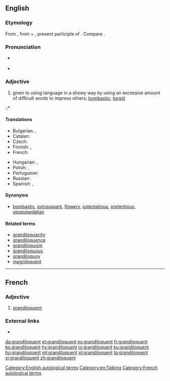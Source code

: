 ==English==
{{was wotd|2007|November|7}}

===Etymology===
From {{etyl|la|en}} {{m|la|grandiloquus}}, from {{m|la|grandis||great, full}} + {{m|la|loquēns}}, present participle of {{m|la|loquor||I speak}}. Compare {{m|en|eloquent}}.

===Pronunciation===
* {{a|RP|US}} {{IPA|/ɡɹænˈdɪl.ə.kwənt/|lang=en}}
* {{audio|en-us-grandiloquent.ogg|Audio (US)|lang=en}}

===Adjective===
{{en-adj}}

# {{context|of a person, their language or writing|lang=en}} given to using language in a showy way by using an excessive amount of difficult words to impress others; [[bombastic]]; [[turgid]]

::* {{quote-book|year=1898|year_published=1911|author=[[s:Author:William Graham Sumner|William Graham Sumner]]|title=[[s:War and Other Essays|War and Other Essays]]|chapter=[[s:The Conquest of the United States by Spain|The Conquest of the United States by Spain]]|publisher=Yale|page=[[s:Page:War and Other Essays.djvu/360|324]]|passage=The American people believe that they have a free country, and we are treated to '''grandiloquent''' speeches about our flag and our reputation for freedom and enlightenment.}}

====Translations====
{{trans-top|overly wordy or elaborate}}
* Bulgarian: {{t+|bg|надут|sc=Cyrl}}, {{t+|bg|високопарен|sc=Cyrl}}
* Catalan: {{t|ca|grandiloqüent|n}}
* Czech: {{t|cs|velkohubý|m}}
* Finnish: {{t|fi|mahtipontinen}}, {{t|fi|suurieleinen}}
* French: {{t+|fr|grandiloquent}}
{{trans-mid}}
* Hungarian: {{t|hu|szónokias}}, {{t+|hu|dagályos}}
* Polish: {{t+|pl|górnolotny|m}}, {{t|pl|grandilokwentny|m}}
* Portuguese: {{t+|pt|grandiloquente}}
* Russian: {{t+|ru|напы́щенный}}
* Spanish: {{t+|es|grandilocuente}}, {{t+|es|grandílocuo}}
{{trans-bottom}}

====Synonyms====
* {{sense|overly wordy or elaborate}} [[bombastic]], [[extravagant]], [[flowery]], [[ostentatious]], [[pretentious]], [[sesquipedalian]]

====Related terms====
* [[grandiloquacity]]
* [[grandiloquence]]
* [[grandiloquism]]
* [[grandiloquous]]
* [[grandiloquoy]]
* [[magniloquent]]

[[Category:English autological terms]]
[[Category:en:Talking]]

----

==French==

===Adjective===
{{fr-adj}}

# [[#English|grandiloquent]]

===External links===
* {{R:TLFi}}

[[Category:French autological terms]]

[[da:grandiloquent]]
[[et:grandiloquent]]
[[es:grandiloquent]]
[[fr:grandiloquent]]
[[ko:grandiloquent]]
[[hy:grandiloquent]]
[[io:grandiloquent]]
[[ku:grandiloquent]]
[[hu:grandiloquent]]
[[ml:grandiloquent]]
[[pl:grandiloquent]]
[[ta:grandiloquent]]
[[vi:grandiloquent]]
[[zh:grandiloquent]]